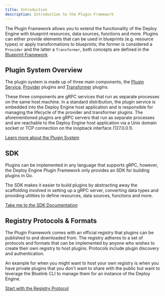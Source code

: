 ```yaml
---
title: Introduction
description: Introduction to the Plugin Framework
---
```


The Plugin Framework allows you to extend the functionality of the Deploy Engine with blueprint resources, data sources, functions and more. Plugins can either provide elements that can be used in blueprints (e.g. resource types) or apply transformations to blueprints; the former is considered a `Provider` and the latter a `Transformer`, both concepts are defined in the [Blueprint Framework](/docs/blueprint-framework).

## Plugin System Overview

The plugin system is made up of three main components, the [Plugin Service](/docs/plugin-framework/plugin-system#plugin-service), [Provider](/docs/plugin-framework/provider) plugins and [Transformer](/docs/plugin-framework/transformer) plugins.

These three components are gRPC services that run as separate processes on the same host machine.
In a standard distribution, the plugin service is embedded into the Deploy Engine host application and is responsible for managing the lifecycle of the provider and transformer plugins.
The aforementioned plugins are gRPC servers that run as separate processes and are reachable to the Deploy Engine host application via a Unix domain socket or TCP connection on the loopback interface (127.0.0.1).

[Learn more about the Plugin System](/docs/plugin-framework/plugin-system)

## SDK

Plugins can be implemented in any language that supports gRPC, however, the Deploy Engine Plugin Framework only provides an SDK for building plugins in Go.

The SDK makes it easier to build plugins by abstracting away the scaffolding involved in setting up a gRPC server, converting data types and providing utilities to define resources, data sources, functions and more.

[Take me to the SDK Documentation](/docs/plugin-framework/sdk)

## Registry Protocols & Formats

The Plugin Framework comes with an official registry that plugins can be published to and downloaded from.
The registry adheres to a set of protocols and formats that can be implemented by anyone who wishes to create their own registry to host plugins. Protocols include plugin discovery and authentication.

An example for when you might want to host your own registry is when you have private plugins that you don't want to share with the public but want to leverage the Bluelink CLI to manage them for an instance of the Deploy Engine.

[Start with the Registry Protocol](/docs/plugin-framework/registry-protocols-formats/registry-protocol)
